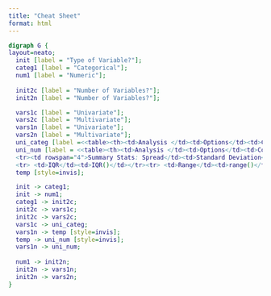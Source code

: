 ```yaml
---
title: "Cheat Sheet"
format: html
---
```


```dot
digraph G {
layout=neato;
  init [label = "Type of Variable?"]; 
  categ1 [label = "Categorical"];
  num1 [label = "Numeric"]; 
  
  init2c [label = "Number of Variables?"];
  init2n [label = "Number of Variables?"];

  vars1c [label = "Univariate"];
  vars2c [label = "Multivariate"];
  vars1n [label = "Univariate"];
  vars2n [label = "Multivariate"];
  uni_categ [label =<<table><th><td>Analysis </td><td>Options</td><td>Code</td></th><tr><td>Plots</td><td>Barplot</td><td>geom_bar()</td></tr><tr><td rowspan="2">Summary Stats</td><td>Count/Table</td><td>table(), count()</td></tr> <tr> <td>Proportion table</td><td>prop.table()</td></tr></table>>];
  uni_num [label = <<table><th><td>Analysis </td><td>Options</td><td>Code</td></th><tr><td rowspan="2">Plots</td><td>Histogram</td><td>geom_histogram()</td></tr><tr><td>Density Plot</td><td>geom_density()</td></tr><tr><td rowspan="2">Summary Stats: Central Tendency</td><td>Mean</td><td>mean()</td></tr><tr> <td>Median</td><td>median()</td></tr>
  <tr><td rowspan="4">Summary Stats: Spread</td><td>Standard Deviation</td><td>sd()</td></tr><tr> <td>Variance</td><td>var()</td></tr>
  <tr> <td>IQR</td><td>IQR()</td></tr><tr> <td>Range</td><td>range()</td></tr><tr><td>Overall Summary</td> <td>Multiple summary stats</td><td>summary()</td></tr></table>>];
  temp [style=invis];

  init -> categ1; 
  init -> num1;
  categ1 -> init2c; 
  init2c -> vars1c; 
  init2c -> vars2c; 
  vars1c -> uni_categ;
  vars1n -> temp [style=invis];
  temp -> uni_num [style=invis];
  vars1n -> uni_num;
  
  num1 -> init2n;
  init2n -> vars1n; 
  init2n -> vars2n; 
}
```





